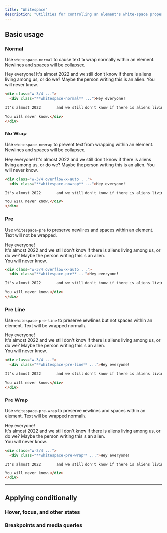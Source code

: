 ```yaml
---
title: "Whitespace"
description: "Utilities for controlling an element's white-space property."
---
```




## Basic usage

### Normal

Use `whitespace-normal` to cause text to wrap normally within an element. Newlines and spaces will be collapsed.

<Example p="none">
  <div class="bg-white p-8 shadow-xl text-gray-700 max-w-md mx-auto overflow-auto text-sm leading-6 sm:text-base sm:leading-7">
    <div class="whitespace-normal">Hey everyone!
It's almost 2022       and we still don't know if there is aliens living among us, or do we? Maybe the person writing this is an alien.
You will never know.</div>
</div>
</Example>

```html
<div class="w-3/4 ...">
  <div class="**whitespace-normal** ...">Hey everyone!

It's almost 2022       and we still don't know if there is aliens living among us, or do we? Maybe the person writing this is an alien.

You will never know.</div>
</div>
```

### No Wrap

Use `whitespace-nowrap` to prevent text from wrapping within an element. Newlines and spaces will be collapsed.

<Example p="none">
  <div class="bg-white px-6 py-8 shadow-xl text-gray-700 max-w-md mx-auto overflow-auto text-sm leading-6 sm:text-base sm:leading-7">
    <div class="whitespace-nowrap">Hey everyone!
It's almost 2022       and we still don't know if there is aliens living among us, or do we? Maybe the person writing this is an alien.
You will never know.</div>
</div>
</Example>

```html
<div class="w-3/4 overflow-x-auto ...">
  <div class="**whitespace-nowrap** ...">Hey everyone!

It's almost 2022       and we still don't know if there is aliens living among us, or do we? Maybe the person writing this is an alien.

You will never know.</div>
</div>
```

### Pre

Use `whitespace-pre` to preserve newlines and spaces within an element. Text will not be wrapped.

<Example p="none">
  <div class="bg-white px-6 py-8 shadow-xl text-gray-700 max-w-md mx-auto overflow-auto text-sm leading-6 sm:text-base sm:leading-7">
    <div class="whitespace-pre">Hey everyone!<br>
It's almost 2022       and we still don't know if there is aliens living among us, or do we? Maybe the person writing this is an alien.</br>
You will never know.</div>
</div>
</Example>

```html
<div class="w-3/4 overflow-x-auto ...">
  <div class="**whitespace-pre** ...">Hey everyone!

It's almost 2022       and we still don't know if there is aliens living among us, or do we? Maybe the person writing this is an alien.

You will never know.</div>
</div>
```

### Pre Line

Use `whitespace-pre-line` to preserve newlines but not spaces within an element. Text will be wrapped normally.

<Example p="none">
  <div class="bg-white px-6 py-8 shadow-xl text-gray-700 max-w-md mx-auto overflow-auto text-sm leading-6 sm:text-base sm:leading-7">
    <div class="whitespace-pre-line">Hey everyone!<br>
It's almost 2022       and we still don't know if there is aliens living among us, or do we? Maybe the person writing this is an alien.</br>
You will never know.</div>
</div>
</Example>

```html
<div class="w-3/4 ...">
  <div class="**whitespace-pre-line** ...">Hey everyone!

It's almost 2022       and we still don't know if there is aliens living among us, or do we? Maybe the person writing this is an alien.

You will never know.</div>
</div>
```

### Pre Wrap

Use `whitespace-pre-wrap` to preserve newlines and spaces within an element. Text will be wrapped normally.

<Example p="none">
  <div class="bg-white px-6 py-8 shadow-xl text-gray-700 max-w-md mx-auto overflow-auto text-sm leading-6 sm:text-base sm:leading-7">
    <div class="whitespace-pre-wrap">Hey everyone!<br>
It's almost 2022       and we still don't know if there is aliens living among us, or do we? Maybe the person writing this is an alien.</br>
You will never know.</div>
</div>
</Example>

```html
<div class="w-3/4 ...">
  <div class="**whitespace-pre-wrap** ...">Hey everyone!

It's almost 2022       and we still don't know if there is aliens living among us, or do we? Maybe the person writing this is an alien.

You will never know.</div>
</div>
```

---

## <Heading ignore>Applying conditionally</Heading>

### <Heading ignore>Hover, focus, and other states</Heading>

<HoverFocusAndOtherStates defaultClass="whitespace-normal" featuredClass="whitespace-pre" />

### <Heading ignore>Breakpoints and media queries</Heading>

<BreakpointsAndMediaQueries defaultClass="whitespace-normal" featuredClass="whitespace-pre" />
